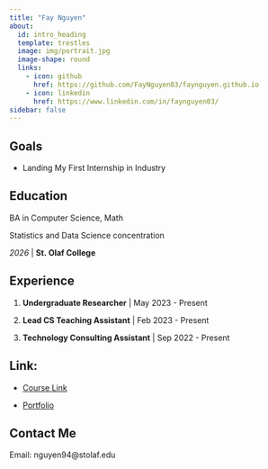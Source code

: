 ```yaml
---
title: "Fay Nguyen"
about:
  id: intro_heading
  template: trestles
  image: img/portrait.jpg
  image-shape: round
  links: 
    - icon: github
      href: https://github.com/FayNguyen03/faynguyen.github.io
    - icon: linkedin
      href: https://www.linkedin.com/in/faynguyen03/
sidebar: false
---
```


::: {#intro_heading}
## Goals

- Landing My First Internship in Industry

## Education

BA in Computer Science, Math

Statistics and Data Science concentration

*2026* | **St. Olaf College**

## Experience
 
1. **Undergraduate Researcher** | May 2023 - Present

2. **Lead CS Teaching Assistant** | Feb 2023 - Present

3. **Technology Consulting Assistant** | Sep 2022 - Present

## Link:

- [Course Link](https://proback.github.io/264_fall_2024/)

- [Portfolio](https://faynguyen03.github.io/)

## Contact Me

Email: nguyen94@stolaf.edu
:::

